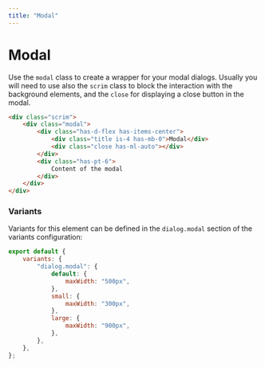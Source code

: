 ```yaml
---
title: "Modal"
--- 
```


# Modal

Use the `modal` class to create a wrapper for your modal dialogs. Usually you will need to use also the `scrim` class to block the interaction with the background elements, and the `close` for displaying a close button in the modal.

<ModalExample />

```html
<div class="scrim">
    <div class="modal">
        <div class="has-d-flex has-items-center">
            <div class="title is-4 has-mb-0">Modal</div>
            <div class="close has-ml-auto"></div>
        </div>
        <div class="has-pt-6">
            Content of the modal
        </div>
    </div>
</div>
```


### Variants

Variants for this element can be defined in the `dialog.modal` section of the variants configuration:

```js
export default {
    variants: {
        "dialog.modal": {
            default: {
                maxWidth: "500px",
            },
            small: {
                maxWidth: "300px",
            },
            large: {
                maxWidth: "900px",
            },
        },
    },
};
```
